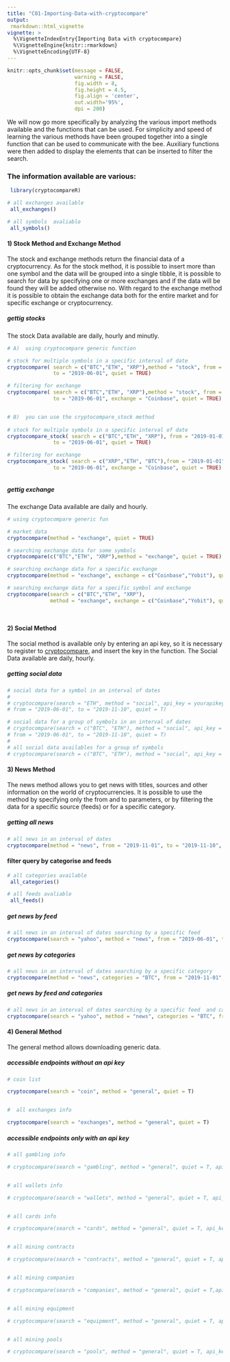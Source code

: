 ```yaml
---
title: "C01-Importing-Data-with-cryptocompare"
output: 
 rmarkdown::html_vignette
vignette: >
  %\VignetteIndexEntry{Importing Data with cryptocompare}
  %\VignetteEngine{knitr::rmarkdown}
  %\VignetteEncoding{UTF-8}
---
```


```r
knitr::opts_chunk$set(message = FALSE,
                      warning = FALSE,
                      fig.width = 8, 
                      fig.height = 4.5,
                      fig.align = 'center',
                      out.width='95%', 
                      dpi = 200)

```

We will now go more specifically by analyzing the various import methods available and the functions that can be used. For simplicity and speed of learning the various methods have been grouped together into a single function that can be used to communicate with the bee. Auxiliary functions were then added to display the elements that can be inserted to filter the search.

### The information available are various:
```r
 library(cryptocompareR)

# all exchanges available 
 all_exchanges()

# all symbols  avaliable 
 all_symbols()

```



#### 1) Stock Method and Exchange Method 

The stock and exchange methods return the financial data of a cryptocurrency. As for the stock method, it is possible to insert more than one symbol and the data will be grouped into a single tibble, it is possible to search for data by specifying one or more exchanges and if the data will be found they will be added otherwise no.
With regard to the exchange method it is possible to obtain the exchange data both for the entire market and for specific exchange or cryptocurrency.

##### gettig stocks 
The stock Data available are daily, hourly and minutly.

```r

# A)  using cryptocompare generic function

# stock for multiple symbols in a specific interval of date 
cryptocompare( search = c("BTC","ETH", "XRP"),method = "stock", from = "2019-01-01",
               to = "2019-06-01", quiet = TRUE)

# filtering for exchange 
cryptocompare( search = c("BTC","ETH", "XRP"),method = "stock", from = "2019-01-01",
               to = "2019-06-01", exchange = "Coinbase", quiet = TRUE)


# B)  you can use the cryptocompare_stock method 
 
# stock for multiple symbols in a specific interval of date 
cryptocompare_stock( search = c("BTC","ETH", "XRP"), from = "2019-01-01",
               to = "2019-06-01", quiet = TRUE)

# filtering for exchange 
cryptocompare_stock( search = c("XRP","ETH", "BTC"),from = "2019-01-01",
               to = "2019-06-01", exchange = "Coinbase", quiet = TRUE)



```

##### gettig exchange 
The exchange Data available are daily and hourly.

```r

# using cryptocompare generic fun 

# market data 
cryptocompare(method = "exchange", quiet = TRUE)

# searching exchange data for some symbols 
cryptocompare(c("BTC","ETH", "XRP"),method = "exchange", quiet = TRUE)

# searching exchange data for a specific exchange 
cryptocompare(method = "exchange", exchange = c("Coinbase","Yobit"), quiet = TRUE)

# searching exchange data for a specific symbol and exchange 
cryptocompare(search = c("BTC","ETH", "XRP"),
              method = "exchange", exchange = c("Coinbase","Yobit"), quiet = TRUE)




```


#### 2) Social Method  
The social method is available only by entering an api key, so it is necessary to register to 
[cryptocompare](https://www.cryptocompare.com), and insert the key in the function.
The Social Data available are daily, hourly. 

##### getting social data 

```r

# social data for a symbol in an interval of dates 
# 
# cryptocompare(search = "ETH", method = "social", api_key = yourapikey, 
# from = "2019-06-01", to = "2019-11-10", quiet = T)

# social data for a group of symbols in an interval of dates 
# cryptocompare(search = c("BTC", "ETH"), method = "social", api_key = yourapikey, 
# from = "2019-06-01", to = "2019-11-10", quiet = T)
# 
# all social data availables for a group of symbols 
# cryptocompare(search = c("BTC", "ETH"), method = "social", api_key = yourapikey, quiet = T)
```

#### 3) News Method
The news method allows you to get news with titles, sources and other information on the world of cryptocurrencies. It is possible to use the method by specifying only the from and to parameters, or by filtering the data for a specific source (feeds) or for a specific category.


##### getting all news 

```r

# all news in an interval of dates 
cryptocompare(method = "news", from = "2019-11-01", to = "2019-11-10", quiet = T)

```

#### filter query by categorise and feeds 
```r

# all categories available 
 all_categories()

# all feeds avaliable 
 all_feeds()

```



##### get news by feed 

```r

# all news in an interval of dates searching by a specific feed   
cryptocompare(search = "yahoo", method = "news", from = "2019-06-01", to = "2019-11-10", quiet = T)

```

##### get news by categories 

```r
# all news in an interval of dates searching by a specific category 
cryptocompare(method = "news", categories = "BTC", from = "2019-11-01", to = "2019-11-10", quiet = T)

```

##### get news by feed and categories 

```r
# all news in an interval of dates searching by a specific feed  and categories 
cryptocompare(search = "yahoo", method = "news", categories = "BTC", from = "2019-06-01", to = "2019-11-10", quiet = T)
```


#### 4) General Method  

The general method allows downloading generic data.


##### accessible endpoints without an api key 
```r
# coin list 

cryptocompare(search = "coin", method = "general", quiet = T)


#  all exchanges info 

cryptocompare(search = "exchanges", method = "general", quiet = T)


```


##### accessible endpoints only with an api key 
```r

# all gambling info 

# cryptocompare(search = "gambling", method = "general", quiet = T, api_key = yourapikey)


# all wallets info 

# cryptocompare(search = "wallets", method = "general", quiet = T, api_key = yourapikey)


# all cards info 

# cryptocompare(search = "cards", method = "general", quiet = T, api_key = yourapikey)


# all mining contracts 

# cryptocompare(search = "contracts", method = "general", quiet = T, api_key = yourapikey)


# all mining companies 

# cryptocompare(search = "companies", method = "general", quiet = T,api_key = yourapikey)


# all mining equipment 

# cryptocompare(search = "equipment", method = "general", quiet = T, api_key = yourapikey)


# all mining pools

# cryptocompare(search = "pools", method = "general", quiet = T, api_key = yourapikey)



```


